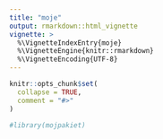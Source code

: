 ```yaml
---
title: "moje"
output: rmarkdown::html_vignette
vignette: >
  %\VignetteIndexEntry{moje}
  %\VignetteEngine{knitr::rmarkdown}
  %\VignetteEncoding{UTF-8}
---
```


```r
knitr::opts_chunk$set(
  collapse = TRUE,
  comment = "#>"
)
```

```r
#library(mojpakiet)
```
